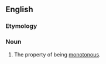==English==

===Etymology===
{{suffix|en|monotonous|ness}}

===Noun===
{{en-noun|-}}

# The property of being [[monotonous]].